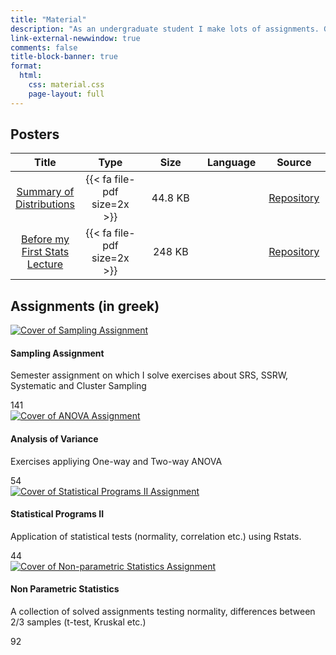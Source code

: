 ```yaml
---
title: "Material"
description: "As an undergraduate student I make lots of assignments. Given that fact, I decided to create a special category on my website which will list some of those. I think that will be proved helpful to my fellow students who either struggle with our studies or do not have the ability to attend lectures for various reasons (medical, financial, etc.)"
link-external-newwindow: true
comments: false
title-block-banner: true
format: 
  html:
    css: material.css
    page-layout: full
---
```


## Posters

<div class ="material-tables">
| Title  | Type | Size | Language |  Source | 
|:--------:|:--------:|:--------:|:--------:|:--------:|
| [Summary of Distributions](https://github.com/stesiam/Summary-Distributions/blob/main/Summary_Distributions.pdf)  | {{< fa file-pdf size=2x >}}  | 44.8 KB |  <img src="../www/uk.png" style="width:20px; height: 15px;"/> | [Repository](https://github.com/stesiam/Summary-Distributions) |
| [Before my First Stats Lecture](https://github.com/stesiam/posterMaths/blob/main/posterMaths.pdf)  |  {{< fa file-pdf size=2x >}} | 248 KB | <img src="../www/uk.png" style="width:20px; height: 15px;"/> | [Repository](https://github.com/stesiam/posterMaths)|
</div>

## Assignments (in greek)

```{=html}
<div class= "card-wrapper">
<div class="card border-primary mb-3">
  <div class="card-body">
    <div class="card-image">
      <a href="https://drive.google.com/file/d/1It24SASMaSL-vJxdryUUL_js1TLPiSYC/view?usp=drive_link"><img src="../www/sampling_asgn.jpg" alt="Cover of Sampling Assignment"></a>
    </div>
    <h4 class="card-title">Sampling Assignment</h4>
    <p class="card-text">Semester assignment on which I solve exercises about SRS, SSRW, Systematic and Cluster Sampling</p>
  </div>
  <div class = "foot d-flex justify-center">
      <div class = "text1 pages-card">
        <div class= "pages-text">141</div>
        <div class= "pages-icon">
        <i class="fa-solid fa-book"></i>
        </div>
      </div>
  </div>
</div>
<div class="card border-primary mb-3">
  <div class="card-body">
    <div class="card-image">
      <a href="https://drive.google.com/file/d/18mAqVjjQGgove9cXCDn2QFJbCjfce5ZF/view?usp=drive_link"><img src="../www/anova_asgn.jpg" alt="Cover of ANOVA Assignment"></a>
    </div>
    <h4 class="card-title">Analysis of Variance</h4>
    <p class="card-text">Exercises appliying One-way and Two-way ANOVA</p>
  </div>
  <div class = "foot d-flex justify-center">
      <div class = "text1 pages-card">
        <div class= "pages-text">54</div>
        <div class= "pages-icon">
        <i class="fa-solid fa-book"></i>
        </div>
      </div>
  </div>
</div>
<div class="card border-primary mb-3">
  <div class="card-body">
    <div class="card-image">
      <a href="https://drive.google.com/file/d/1XH4D3HGx2uUWZSNDYfMshPdgd-V7NabW/view?usp=drive_link"><img src="../www/statsR_asgn.jpg" alt="Cover of Statistical Programs II Assignment"></a>
    </div>
    <h4 class="card-title">Statistical Programs II</h4>
    <p class="card-text">Application of statistical tests (normality, correlation etc.) using Rstats.</p>
  </div>
  <div class = "foot d-flex justify-center">
      <div class = "text1 pages-card">
        <div class= "pages-text">44</div>
        <div class= "pages-icon">
        <i class="fa-solid fa-book"></i>
        </div>
      </div>
  </div>
</div>
<div class="card border-primary mb-3">
  <div class="card-body">
    <div class="card-image">
      <a href="https://drive.google.com/file/d/1jtgU0v57fJFgFxTmAO2sXIUsOZe0IJR9/view?usp=drive_link"><img src="../www/apar_cover.jpg" alt="Cover of Non-parametric Statistics Assignment"></a>
    </div>
    <h4 class="card-title">Non Parametric Statistics</h4>
    <p class="card-text">A collection of solved assignments testing normality, differences between 2/3 samples (t-test, Kruskal etc.)</p>
  </div>
  <div class = "foot d-flex justify-center">
      <div class = "text1 pages-card">
        <div class= "pages-text">92</div>
        <div class= "pages-icon">
        <i class="fa-solid fa-book"></i>
        </div>
      </div>
  </div>
</div>
</div>
```

